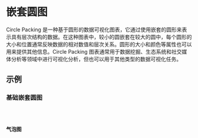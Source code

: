 # 嵌套圆图

Circle Packing 是一种基于圆形的数据可视化图表，它通过使用嵌套的圆形来表示具有层次结构的数据。在这种图表中，较小的圆嵌套在较大的圆中，每个圆形的大小和位置通常反映数据的相对数值和层次关系。圆形的大小和颜色等属性也可以用来提供其他信息。Circle Packing 图表通常用于数据挖掘、生态系统和社交媒体分析等领域中进行可视化分析，但也可以用于其他类型的数据可视化任务。

## 示例

### 基础嵌套圆图

<code src="./demo/CirclePacking/basic.tsx" />

### 气泡图

<code src="./demo/CirclePacking/bubble.tsx" />
